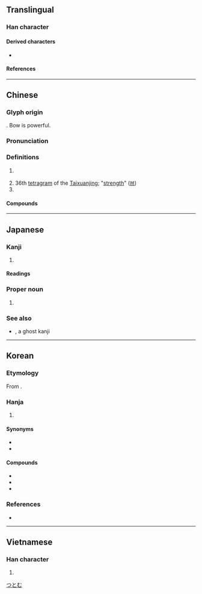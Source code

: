 {{also|强|強|疆}}
{{character info}}
==Translingual==

===Han character===
{{Han char|rn=57|rad=弓|as=13|sn=16|four=11216|canj=NMWM|ids=⿰弓畺}}

====Derived characters====
* {{l|mul|[[疆]], [[䕬]], [[𠣀]], [[𠣃]], [[𡾪]], [[𦇤]], [[𧖑]], [[𧟂]], [[𨯞]], [[𫕘]]}}

====References====
{{Han ref|kx=0361.060|dkj=09872|dj=0679.050|hdz=21003.010|uh=5F4A}}

----

==Chinese==
{{zh-forms|s=强}}

===Glyph origin===
{{Han etym}}
{{Han compound|弓|畺|c1=s|c2=p|t1=bow|ls=psc}}.
Bow is powerful.

===Pronunciation===
{{zh-pron
|m=qiáng
|m-s=
|c=koeng4
|c-t=
|g=
|h=pfs=khiòng
|j=
|mb=
|md=giòng
|mn=xm,qz:kiûⁿ/xm,qz,tw:kiông/zz:kiâng
|mn_note=kiûⁿ - vernacular; kiông/kiâng - literary
|mn-t=kiang5/kiang3/gion5/giên5
|mn-t_note=kiang3 - "clever", "good at"; gion5 - "superior; better" (giên5 - Chaozhou)
|w=3jjian
|x=
|mc=1
|oc=n,1
|ma=y
|cat=a,v,adv,n,pn
}}

===Definitions===
{{zh-hanzi}}

# {{lb|zh|archaic}} {{zh-alt-form|強}}
# 36th [[tetragram]] of the [[Taixuanjing]]; "[[strength]]" ([[𝌩]])
# {{surname|zh}}

====Compounds====
{{zh-der|彊梁|彊弩之末|不避彊禦|彊幹弱枝|博聞彊記|博聞彊志|彊記博聞|彊本弱末|彊本|彊志|不畏彊禦|富彊|彊禦|彊本節用|丁彊|禺彊|相倚為彊|按彊助弱}}

----

==Japanese==

===Kanji===
{{ja-kanji|grade=|rs=弓13}}

# {{alt form|ja|強|t=[[strong]]}}

====Readings====
{{ja-readings
|goon=ごう<がう
|kanon=きょう<きやう
|kun=つよ-い, つよ-し, し.い-る
|nanori=あき, つとむ, つよし, ひさし
}}

===Proper noun===
{{ja-pos|つとむ|proper}}

# {{given name|ja|male}}

===See also===
*{{l|ja|彁}}, a ghost kanji

[[Category:Japanese male given names|つとむ]]

----

==Korean==

===Etymology===
From {{der|ko|ltc|-}} {{ltc-l|彊|id=1+2}}.

===Hanja===
{{ko-hanja-search}}
{{ko-hanja|굳세다|굳셀|강}}

# {{lb|ko|literary}} {{hanja form of|강|to be [[strong]]}}

====Synonyms====
* {{l|ko|強|tr={{m|ko|강}}}}
* {{l|ko|勍|tr={{m|ko|경}}}}

====Compounds====
{{der-top3|Compounds}}
* {{ko-l|강구|彊求}}
* {{ko-l|강기|彊記}}
* {{ko-l|강어|彊禦}}
{{der-bottom}}

===References===
* {{R:hanjadoc|3208}}

----

==Vietnamese==

===Han character===
{{vi-readings|reading=cương, cường|rs=弓13}}

# {{rfdef|vi|sort=弓13}}